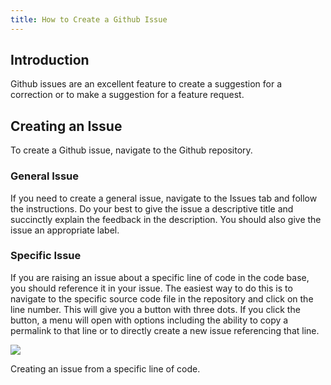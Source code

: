 ```yaml
---
title: How to Create a Github Issue
---
```


## Introduction
Github issues are an excellent feature to create a suggestion for a correction or to make a suggestion for a feature request.

## Creating an Issue

To create a Github issue, navigate to the Github repository.

### General Issue

If you need to create a general issue, navigate to the Issues tab and follow the instructions.
Do your best to give the issue a descriptive title and succinctly explain the feedback in the description.
You should also give the issue an appropriate label.

### Specific Issue

If you are raising an issue about a specific line of code in the code base, you should reference it in your issue.
The easiest way to do this is to navigate to the specific source code file in the repository and click on the line number.
This will give you a button with three dots.
If you click the button, a menu will open with options including the ability to copy a permalink to that line or to directly create a new issue referencing that line.

::: {#fig-creating-github-issue}
![](images/creating-issue-specific-line.png)

Creating an issue from a specific line of code.
:::